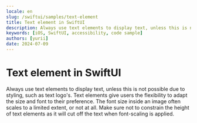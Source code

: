 ```yaml
---
locale: en
slug: /swiftui/samples/text-element
title: Text element in SwiftUI
description: Always use text elements to display text, unless this is not possible due to styling, such as text logo's.
keywords: [iOS, SwiftUI, accessibility, code sample]
authors: [yurii]
date: 2024-07-09
---
```


# Text element in SwiftUI

Always use text elements to display text, unless this is not possible due to styling, such as text logo's. Text elements give users the flexibility to adapt the size and font to their preference. The font size inside an image often scales to a limited extent, or not at all. Make sure not to constrain the height of text elements as it will cut off the text when font-scaling is applied.

<CodeSample id="text-element" framework="swiftui" locale="en"/>

